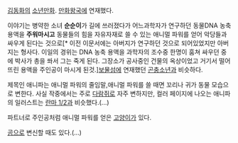 [[김동화]]의 [[소년만화]]. [[만화왕국]]에 연재했다.

이야기는 병약한 소녀 '''순순이'''가 길에 쓰러졌다가 어느과학자가 연구하던 동물DNA 농축 용액을 '''주워마시고''' 동물들의 힘을 자유자재로 쓸 수 있는 애니멀 파워를 얻어 악당들과 싸우게 된다는 것으로[* 이전 이문서에는 아버지가 연구하던 것으로 되어있었지만 아버지는 형사다. 이일의 경위는 DNA 농축 용액을 과학자의 조수중 한명이 훔쳐 싸우던 중에 박사가 총을 쏴서 그는 죽게 된다. 그장소가 공사중인 건물의 옥상이었고 거기서 떨어뜨린 용액을 주인공이 마시게 된것.][[보물섬]]에 연재했던 [[곤충소년]]과 비슷하다.

제목인 애니파는 애니멀 파워의 줄임말,애니멀 파워를 쓸 때면 꼬리나 귀가 동물 모습으로 변한다. 사실 작중에서는 주로 [[다람쥐]]로 자주 변하지만, 컬러 페이지에 나오는 애니파의 일러스트는 [[란마 1/2]]과 비슷했다.(...)

파트너로 주인공처럼 애니멀 파워를 얻은 [[고양이]]가 있다.

[[곰]]으로 변신할 때도 있다.(…)
